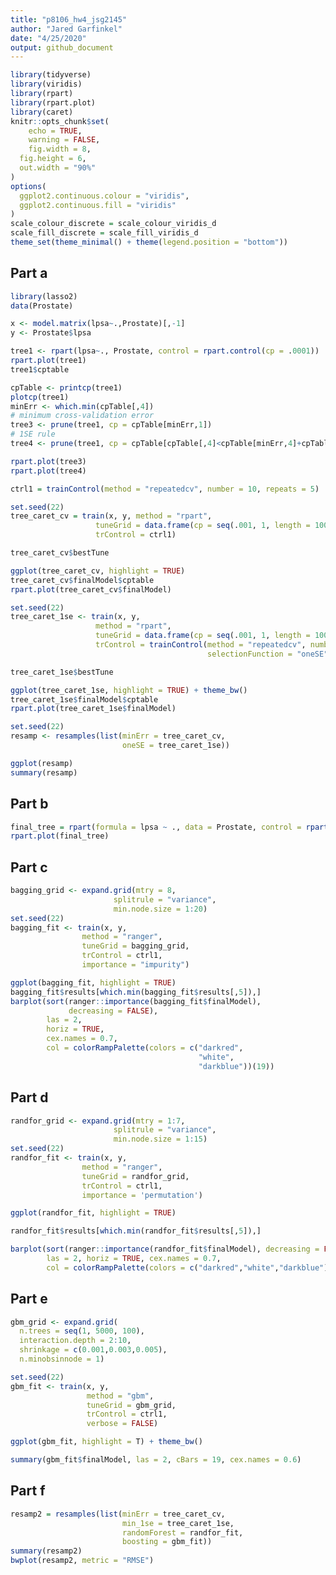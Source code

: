 ```yaml
---
title: "p8106_hw4_jsg2145"
author: "Jared Garfinkel"
date: "4/25/2020"
output: github_document
---
```


```r
library(tidyverse)
library(viridis)
library(rpart)
library(rpart.plot)
library(caret)
knitr::opts_chunk$set(
	echo = TRUE,
	warning = FALSE,
	fig.width = 8, 
  fig.height = 6,
  out.width = "90%"
)
options(
  ggplot2.continuous.colour = "viridis",
  ggplot2.continuous.fill = "viridis"
)
scale_colour_discrete = scale_colour_viridis_d
scale_fill_discrete = scale_fill_viridis_d
theme_set(theme_minimal() + theme(legend.position = "bottom"))
```

## Part a

```r
library(lasso2)
data(Prostate)

x <- model.matrix(lpsa~.,Prostate)[,-1]
y <- Prostate$lpsa
```

```r
tree1 <- rpart(lpsa~., Prostate, control = rpart.control(cp = .0001))
rpart.plot(tree1)
tree1$cptable

cpTable <- printcp(tree1)
plotcp(tree1)
minErr <- which.min(cpTable[,4])
# minimum cross-validation error
tree3 <- prune(tree1, cp = cpTable[minErr,1])
# 1SE rule
tree4 <- prune(tree1, cp = cpTable[cpTable[,4]<cpTable[minErr,4]+cpTable[minErr,5],1][1])

rpart.plot(tree3)
rpart.plot(tree4)
```

```r
ctrl1 = trainControl(method = "repeatedcv", number = 10, repeats = 5)

set.seed(22)
tree_caret_cv = train(x, y, method = "rpart",
                   tuneGrid = data.frame(cp = seq(.001, 1, length = 1000)),
                   trControl = ctrl1)

tree_caret_cv$bestTune

ggplot(tree_caret_cv, highlight = TRUE)
tree_caret_cv$finalModel$cptable
rpart.plot(tree_caret_cv$finalModel)

set.seed(22)
tree_caret_1se <- train(x, y,
                   method = "rpart",
                   tuneGrid = data.frame(cp = seq(.001, 1, length = 1000)), 
                   trControl = trainControl(method = "repeatedcv", number = 10, repeats = 5,
                                            selectionFunction = "oneSE"))

tree_caret_1se$bestTune

ggplot(tree_caret_1se, highlight = TRUE) + theme_bw()
tree_caret_1se$finalModel$cptable
rpart.plot(tree_caret_1se$finalModel)

set.seed(22)
resamp <- resamples(list(minErr = tree_caret_cv,
                         oneSE = tree_caret_1se))

ggplot(resamp)
summary(resamp)
```

## Part b

```r
final_tree = rpart(formula = lpsa ~ ., data = Prostate, control = rpart.control(cp = 0.1))
rpart.plot(final_tree)
```

## Part c

```r
bagging_grid <- expand.grid(mtry = 8,
                       splitrule = "variance",
                       min.node.size = 1:20)
set.seed(22)
bagging_fit <- train(x, y, 
                method = "ranger",
                tuneGrid = bagging_grid,
                trControl = ctrl1,
                importance = "impurity")

ggplot(bagging_fit, highlight = TRUE)
bagging_fit$results[which.min(bagging_fit$results[,5]),]
barplot(sort(ranger::importance(bagging_fit$finalModel), 
             decreasing = FALSE), 
        las = 2, 
        horiz = TRUE, 
        cex.names = 0.7,
        col = colorRampPalette(colors = c("darkred",
                                          "white",
                                          "darkblue"))(19))
```

## Part d

```r
randfor_grid <- expand.grid(mtry = 1:7,
                       splitrule = "variance",
                       min.node.size = 1:15)
set.seed(22)
randfor_fit <- train(x, y, 
                method = "ranger",
                tuneGrid = randfor_grid,
                trControl = ctrl1,
                importance = 'permutation')

ggplot(randfor_fit, highlight = TRUE)

randfor_fit$results[which.min(randfor_fit$results[,5]),]

barplot(sort(ranger::importance(randfor_fit$finalModel), decreasing = FALSE), 
        las = 2, horiz = TRUE, cex.names = 0.7,
        col = colorRampPalette(colors = c("darkred","white","darkblue"))(19))
```

## Part e

```r
gbm_grid <- expand.grid(
  n.trees = seq(1, 5000, 100), 
  interaction.depth = 2:10,
  shrinkage = c(0.001,0.003,0.005), 
  n.minobsinnode = 1)

set.seed(22)
gbm_fit <- train(x, y,
                 method = "gbm",
                 tuneGrid = gbm_grid,
                 trControl = ctrl1,
                 verbose = FALSE)

ggplot(gbm_fit, highlight = T) + theme_bw()

summary(gbm_fit$finalModel, las = 2, cBars = 19, cex.names = 0.6)
```

## Part f

```r
resamp2 = resamples(list(minErr = tree_caret_cv, 
                         min_1se = tree_caret_1se,
                         randomForest = randfor_fit,
                         boosting = gbm_fit))
summary(resamp2)
bwplot(resamp2, metric = "RMSE")
```

